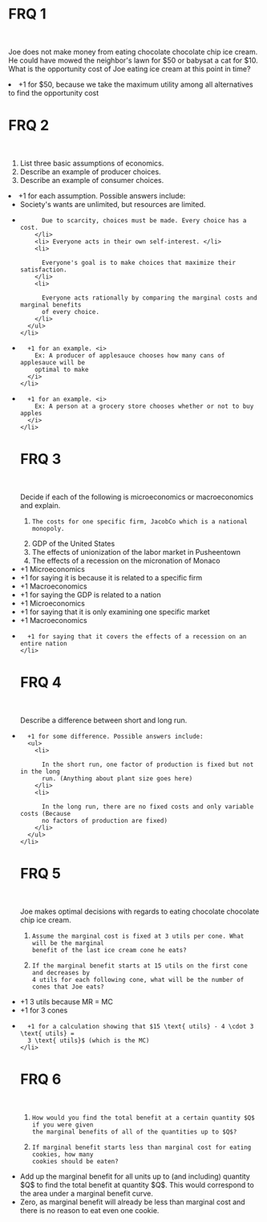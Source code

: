 # FRQ 1

<br />

Joe does not make money from eating chocolate chocolate chip ice cream. He could have mowed the neighbor's lawn for &#36;50 or babysat a cat for &#36;10. What is the opportunity cost of Joe eating ice cream at this point in time?

<FRQ num={1} totalPoints={1}>
  <FRQCheck points={1}>
    <li>
      +1 for $50, because we take the maximum utility among all alternatives to find
      the opportunity cost
    </li>
  </FRQCheck>
</FRQ>

# FRQ 2

<br />

<ol className="alpha-list-mdx">
  <li> List three basic assumptions of economics. </li>
  <li> Describe an example of producer choices. </li>
  <li> Describe an example of consumer choices. </li>
</ol>

<FRQ num={2} totalPoints={3}>
  <FRQCheck points={1}>
    <li>
      +1 for each assumption. Possible answers include:
      <ul>
        <li> Society's wants are unlimited, but resources are limited. </li>
        <li>
          
          Due to scarcity, choices must be made. Every choice has a cost.
        </li>
        <li> Everyone acts in their own self-interest. </li>
        <li>
          
          Everyone's goal is to make choices that maximize their satisfaction.
        </li>
        <li>
          
          Everyone acts rationally by comparing the marginal costs and marginal benefits
          of every choice.
        </li>
      </ul>
    </li>
  </FRQCheck>
  <FRQCheck points={1}>
    <li>
      
      +1 for an example. <i>
        Ex: A producer of applesauce chooses how many cans of applesauce will be
        optimal to make
      </i>
    </li>
  </FRQCheck>
  <FRQCheck points={1}>
    <li>
      
      +1 for an example. <i>
        Ex: A person at a grocery store chooses whether or not to buy apples
      </i>
    </li>
  </FRQCheck>
</FRQ>

# FRQ 3

<br />

Decide if each of the following is microeconomics or macroeconomics and explain.

<ol className="alpha-list-mdx">
  <li>
    
    The costs for one specific firm, JacobCo which is a national monopoly.
  </li>
  <li> GDP of the United States </li>
  <li> The effects of unionization of the labor market in Pusheentown </li>
  <li> The effects of a recession on the micronation of Monaco </li>
</ol>

<FRQ num={3} totalPoints={8}>
  <FRQCheck points={2}>
    <li> +1 Microeconomics </li>
    <li> +1 for saying it is because it is related to a specific firm </li>
  </FRQCheck>
  <FRQCheck points={2}>
    <li> +1 Macroeconomics </li>
    <li> +1 for saying the GDP is related to a nation </li>
  </FRQCheck>
  <FRQCheck points={2}>
    <li> +1 Microeconomics </li>
    <li> +1 for saying that it is only examining one specific market </li>
  </FRQCheck>
  <FRQCheck points={2}>
    <li> +1 Macroeconomics </li>
    <li>
      
      +1 for saying that it covers the effects of a recession on an entire nation
    </li>
  </FRQCheck>
</FRQ>

# FRQ 4

<br />

Describe a difference between short and long run.

<FRQ num={4} totalPoints={1}>
  <FRQCheck points={1}>
    <li>
      
      +1 for some difference. Possible answers include:
      <ul>
        <li>
          
          In the short run, one factor of production is fixed but not in the long
          run. (Anything about plant size goes here)
        </li>
        <li>
          
          In the long run, there are no fixed costs and only variable costs (Because
          no factors of production are fixed)
        </li>
      </ul>
    </li>
  </FRQCheck>
</FRQ>

# FRQ 5

<br />

Joe makes optimal decisions with regards to eating chocolate chocolate chip ice cream.

<ol className="alpha-list-mdx">
  <li>
    
    Assume the marginal cost is fixed at 3 utils per cone. What will be the marginal
    benefit of the last ice cream cone he eats?
  </li>
  <li>
    
    If the marginal benefit starts at 15 utils on the first cone and decreases by
    4 utils for each following cone, what will be the number of cones that Joe eats?
  </li>
</ol>
<FRQ num={5} totalPoints={3}>
  <FRQCheck points={1}>
    <li> +1 3 utils because MR = MC </li>
  </FRQCheck>
  <FRQCheck points={2}>
    <li> +1 for 3 cones </li>
    <li>
      
      +1 for a calculation showing that $15 \text{ utils} - 4 \cdot 3 \text{ utils} =
      3 \text{ utils}$ (which is the MC)
    </li>
  </FRQCheck>
</FRQ>

# FRQ 6

<br />

<ol className="alpha-list-mdx">
  <li>
    
    How would you find the total benefit at a certain quantity $Q$ if you were given
    the marginal benefits of all of the quantities up to $Q$?
  </li>
  <li>
    
    If marginal benefit starts less than marginal cost for eating cookies, how many
    cookies should be eaten?
  </li>
</ol>

<FRQ num={6} totalPoints={2}>
  <FRQCheck points={1}>
    <li> Add up the marginal benefit for all units up to (and including) quantity $Q$ to find the total benefit at quantity $Q$. This would correspond to the area under a marginal benefit curve.
    </li>
  </FRQCheck>
  <FRQCheck points={1}>
    <li> Zero, as marginal benefit will already be less than marginal cost and there is no reason to eat even one cookie.</li>
  </FRQCheck>
</FRQ>
